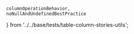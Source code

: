     columnOperationBehavior,
    noNullAndUndefinedBestPractice
} from '../../base/tests/table-column-stories-utils';

<Meta of={tableColumnNumberTextStories} />
<Title of={tableColumnNumberTextStories} />

The <Tag name={tableColumnNumberTextTag}/> column is used to display number fields as text in the <Tag name={tableTag}/>. Numbers are formatted in a locale-specific way
based on the value of the `lang` token, which can be set via the [nimble-theme-provider](?path=/docs/tokens-theme-provider--docs).

<p>{columnOperationBehavior}</p>

<Canvas of={tableColumnNumberTextStories.numberTextColumn} />
<Controls of={tableColumnNumberTextStories.numberTextColumn} />

{/* ## Appearances */}

{/* ## Appearance Variants */}

## Usage

### Best Practices

-   {noNullAndUndefinedBestPractice}
-   If relevant to your data source, make sure to consider the IEEE 754 special cases of `-Inf`, `+Inf`, `-0`, `+0`, and `NaN`.

### Angular Usage

#### Number Format Pipe

An Angular pipe is provided for formatting number values into strings outside of the Nimble table. It uses the same formatting rules (and localization) as the number-text table column.

To use it:

-   Import `NumberTextPipe` from `@ni/nimble-angular/pipes`
-   Use the pipe in your templates (pipe name is `numberText`), or instantiate and use directly in your code
-   As input, the pipe optionally takes a configuration object as a parameter. The object may include any of the following properties:
    -   `numberTextFormat` - Either `NumberTextFormat.default` or `NumberTextFormat.decimal`. Defaults to `NumberTextFormat.default`.
    -   `decimalDigits` - When `numberTextFormat` is `NumberTextFormat.decimal`, specifies the number of decimal places to show. If neither `decimalDigits` or `decimalMaximumDigits` are set, a default value of 2 is used. `decimalDigits` and `decimalMaximumDigits` cannot both be set at the same time. The value must be in the range 0 - 20 (inclusive).
    -   `decimalMaximumDigits` - When `numberTextFormat` is `NumberTextFormat.decimal`, specifies the maximum number of decimal places to show. This differs from `decimalDigits` in that trailing zeros are omitted. `decimalDigits` and `decimalMaximumDigits` cannot both be set at the same time. The value must be in the range 0 - 20 (inclusive).
    -   `unitScale` - A `UnitScale` object indicating units to display. Possible values are `byteUnitScale`, `byte1024UnitScale`, and `voltUnitScale` which are exported from `@ni/nimble-angular/pipes`.

{/* ## Examples */}

{/* ## Accessibility */}

{/* ## Resources */}
